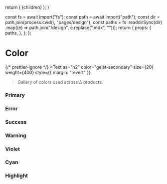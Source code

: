 
  return (
    <DesignLayout paths={paths}>
      <DesignLayoutInner>{children}</DesignLayoutInner>
    </DesignLayout>
  );
}

  const fs = await import("fs");
  const path = await import("path");
  const dir = path.join(process.cwd(), "pages/design");
  const paths = fs
    .readdirSync(dir)
    .map((e) => path.join("/design", e.replace(".mdx", "")));
  return {
    props: {
      paths,
    },
  };
};

# Color

{/* prettier-ignore */}
<Text
  as="h2"
  color="geist-secondary"
  size={20}
  weight={400}
  style={{ margin: "revert" }}
>Gallery of colors used across ∆ products.</Text>

<Spacer y={2} />

### Primary

<div
  style={{
    borderRadius: "var(--geist-radius)",
    border: "1px solid var(--accents-2)",
  }}
>
  <ColorCard color={"--geist-background"} />
  <ColorCard color={"--accents-1"} />
  <ColorCard color={"--accents-2"} />
  <ColorCard color={"--accents-3"} />
  <ColorCard color={"--accents-4"} />
  <ColorCard color={"--accents-5"} />
  <ColorCard color={"--accents-6"} />
  <ColorCard color={"--accents-7"} />
  <ColorCard color={"--accents-8"} />
  <ColorCard color={"--geist-foreground"} />
</div>

<Spacer y={2} />

### Error

<div style={{ borderRadius: "var(--geist-radius)" }}>
  <ColorCard color={"--geist-error-lighter"} />
  <ColorCard color={"--geist-error-light"} />
  <ColorCard color={"--geist-error"} />
  <ColorCard color={"--geist-error-dark"} />
</div>

<Spacer y={2} />

### Success

<div style={{ borderRadius: "var(--geist-radius)" }}>
  <ColorCard color={"--geist-success-lighter"} />
  <ColorCard color={"--geist-success-light"} />
  <ColorCard color={"--geist-success"} />
  <ColorCard color={"--geist-success-dark"} />
</div>

<Spacer y={2} />

### Warning

<div style={{ borderRadius: "var(--geist-radius)" }}>
  <ColorCard color={"--geist-warning-lighter"} />
  <ColorCard color={"--geist-warning-light"} />
  <ColorCard color={"--geist-warning"} />
  <ColorCard color={"--geist-warning-dark"} />
</div>

<Spacer y={2} />

### Violet

<div style={{ borderRadius: "var(--geist-radius)" }}>
  <ColorCard color={"--geist-violet-lighter"} />
  <ColorCard color={"--geist-violet-light"} />
  <ColorCard color={"--geist-violet"} />
  <ColorCard color={"--geist-violet-dark"} />
</div>

<Spacer y={2} />

### Cyan

<div style={{ borderRadius: "var(--geist-radius)" }}>
  <ColorCard color={"--geist-cyan-lighter"} />
  <ColorCard color={"--geist-cyan-light"} />
  <ColorCard color={"--geist-cyan"} />
  <ColorCard color={"--geist-cyan-dark"} />
</div>

<Spacer y={2} />

### Highlight

<div style={{ borderRadius: "var(--geist-radius)" }}>
  <ColorCard color={"--geist-highlight-purple"} />
  <ColorCard color={"--geist-highlight-magenta"} />
  <ColorCard color={"--geist-highlight-pink"} />
  <ColorCard color={"--geist-highlight-yellow"} />
</div>

<Spacer y={5} />
